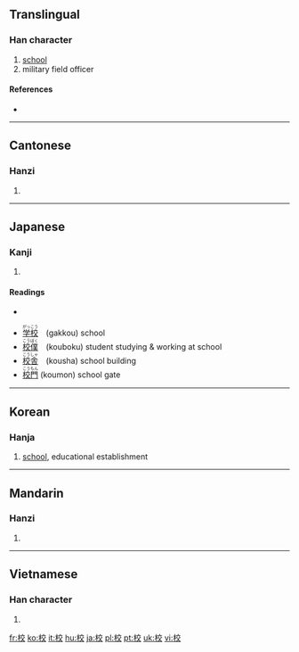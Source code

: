 ==Translingual==

===Han character===
{{Han char|rn=75|rad=木|as=06|sn=10|four=4094<sub>8</sub>|canj=木卜金大 (DYCK)|ids=⿰[[木]][[交]]}}

# [[school]]
# military field officer

====References====
* {{Han ref|kx=0522.250|dkj=14713|dj=0910.270|hdz=21205.080|uh=6821|ud=26657|bh=AED5|bd=44757}}

----

==Cantonese==

===Hanzi===
{{yue-hanzi|jyut=|y=gaau3, haau6}}

# {{defn|Cantonese}}

----

==Japanese==

===Kanji===
{{ja-kanji|grade=1|rs=木06}}

# {{defn|Japanese}}

====Readings====
* {{ja-readings|on=[[こう]] (kō), [[きょう]] (kyō), ぎょう (gyō)|kun=[[かせ]] (kase)}}

* <ruby><rb>[[学校]]</rb><rp>(</rp><rt>がっこう</rt><rp>)</rp></ruby>　(gakkou) school
* <ruby><rb>[[校僕]]</rb><rp>(</rp><rt>こうぼく</rt><rp>)</rp></ruby>　(kouboku) student studying & working at school
* <ruby><rb>[[校舎]]</rb><rp>(</rp><rt>こうしゃ</rt><rp>)</rp></ruby>　(kousha) school building
* <ruby><rb>[[校門]]</rb><rp>(</rp><rt>こうもん</rt><rp>)</rp></ruby> (koumon) school gate

----

==Korean==

===Hanja===
{{ko-hanja|hangeul=교|rv=gyo|mr=kyo|y=kyo|eumhun=학교|ehrv=hakgyo|ehmr=hakkyo|ehy=hakqkyo}}

# [[school]], educational establishment

----

==Mandarin==

===Hanzi===
{{cmn-hanzi|pin=[[xiào]] ([[xiao4]])|wg=hsiao<sup>4</sup>}}

# {{defn|Mandarin}}

----

==Vietnamese==

===Han character===
{{vi-hantu|[[giáo]], [[hiệu]], [[hào]]}}

# {{defn|Vietnamese}}

[[fr:校]]
[[ko:校]]
[[it:校]]
[[hu:校]]
[[ja:校]]
[[pl:校]]
[[pt:校]]
[[uk:校]]
[[vi:校]]